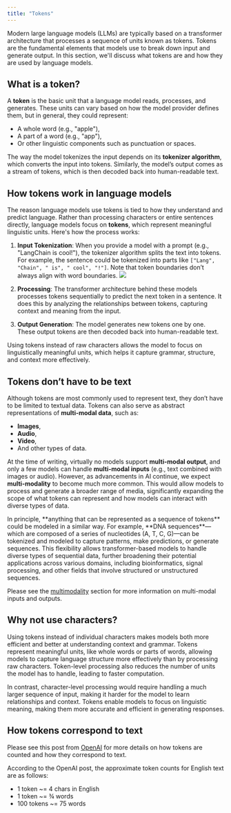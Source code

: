 ```yaml
---
title: "Tokens"
---
```


Modern large language models (LLMs) are typically based on a transformer architecture that processes a sequence of units known as tokens. Tokens are the fundamental elements that models use to break down input and generate output. In this section, we'll discuss what tokens are and how they are used by language models.

## What is a token?

A **token** is the basic unit that a language model reads, processes, and generates. These units can vary based on how the model provider defines them, but in general, they could represent:

* A whole word (e.g., "apple"),
* A part of a word (e.g., "app"),
* Or other linguistic components such as punctuation or spaces.

The way the model tokenizes the input depends on its **tokenizer algorithm**, which converts the input into tokens. Similarly, the model’s output comes as a stream of tokens, which is then decoded back into human-readable text.

## How tokens work in language models

The reason language models use tokens is tied to how they understand and predict language. Rather than processing characters or entire sentences directly, language models focus on **tokens**, which represent meaningful linguistic units. Here's how the process works:

1. **Input Tokenization**: When you provide a model with a prompt (e.g., "LangChain is cool!"), the tokenizer algorithm splits the text into tokens. For example, the sentence could be tokenized into parts like `["Lang", "Chain", " is", " cool", "!"]`. Note that token boundaries don’t always align with word boundaries. ![](/images/oss/concepts/tokens/assets/images/tokenization-10f566ab6774724e63dd99646f69655c.png)

2. **Processing**: The transformer architecture behind these models processes tokens sequentially to predict the next token in a sentence. It does this by analyzing the relationships between tokens, capturing context and meaning from the input.

3. **Output Generation**: The model generates new tokens one by one. These output tokens are then decoded back into human-readable text.

Using tokens instead of raw characters allows the model to focus on linguistically meaningful units, which helps it capture grammar, structure, and context more effectively.

## Tokens don’t have to be text

Although tokens are most commonly used to represent text, they don’t have to be limited to textual data. Tokens can also serve as abstract representations of **multi-modal data**, such as:

* **Images**,
* **Audio**,
* **Video**,
* And other types of data.

At the time of writing, virtually no models support **multi-modal output**, and only a few models can handle **multi-modal inputs** (e.g., text combined with images or audio). However, as advancements in AI continue, we expect **multi-modality** to become much more common. This would allow models to process and generate a broader range of media, significantly expanding the scope of what tokens can represent and how models can interact with diverse types of data.

<Note>
  In principle, **anything that can be represented as a sequence of tokens** could be modeled in a similar way. For example, **DNA sequences**—which are composed of a series of nucleotides (A, T, C, G)—can be tokenized and modeled to capture patterns, make predictions, or generate sequences. This flexibility allows transformer-based models to handle diverse types of sequential data, further broadening their potential applications across various domains, including bioinformatics, signal processing, and other fields that involve structured or unstructured sequences.
</Note>

Please see the [multimodality](/src/oss/concepts/multimodality) section for more information on multi-modal inputs and outputs.

## Why not use characters?

Using tokens instead of individual characters makes models both more efficient and better at understanding context and grammar. Tokens represent meaningful units, like whole words or parts of words, allowing models to capture language structure more effectively than by processing raw characters. Token-level processing also reduces the number of units the model has to handle, leading to faster computation.

In contrast, character-level processing would require handling a much larger sequence of input, making it harder for the model to learn relationships and context. Tokens enable models to focus on linguistic meaning, making them more accurate and efficient in generating responses.

## How tokens correspond to text

Please see this post from [OpenAI](https://help.openai.com/en/articles/4936856-what-are-tokens-and-how-to-count-them) for more details on how tokens are counted and how they correspond to text.

According to the OpenAI post, the approximate token counts for English text are as follows:

* 1 token \~= 4 chars in English
* 1 token \~= ¾ words
* 100 tokens \~= 75 words
